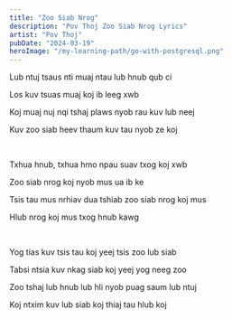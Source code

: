 ```yaml
---
title: "Zoo Siab Nrog"
description: "Pov Thoj Zoo Siab Nrog Lyrics"
artist: "Pov Thoj"
pubDate: "2024-03-19"
heroImage: "/my-learning-path/go-with-postgresql.png"
---
```


Lub ntuj tsaus nti muaj ntau lub hnub qub ci

Los kuv tsuas muaj koj ib leeg xwb

Koj muaj nuj nqi tshaj plaws nyob rau kuv lub neej

Kuv zoo siab heev thaum kuv tau nyob ze koj

<br />

Txhua hnub, txhua hmo npau suav txog koj xwb

Zoo siab nrog koj nyob mus ua ib ke

Tsis tau mus nrhiav dua tshiab zoo siab nrog koj mus

Hlub nrog koj mus txog hnub kawg

<br />

Yog tias kuv tsis tau koj yeej tsis zoo lub siab

Tabsi ntsia kuv nkag siab koj yeej yog neeg zoo

Zoo tshaj lub hnub lub hli nyob puag saum lub ntuj

Koj ntxim kuv lub siab koj thiaj tau hlub koj
